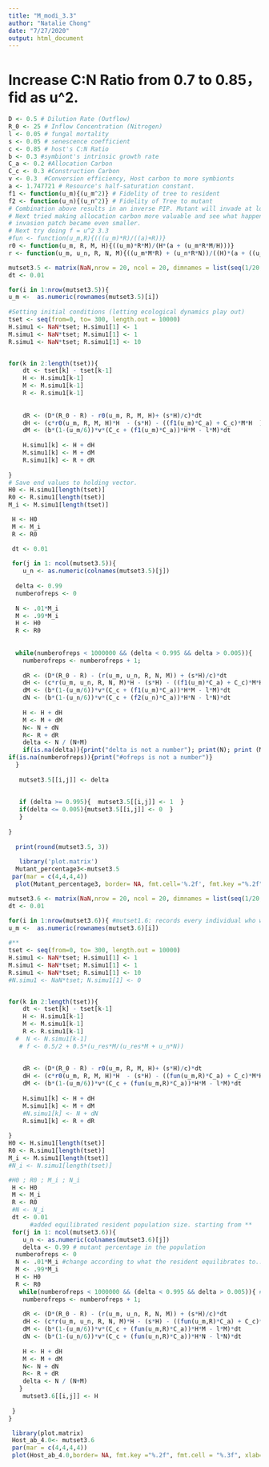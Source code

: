 ```yaml
---
title: "M_modi_3.3"
author: "Natalie Chong"
date: "7/27/2020"
output: html_document
---
```

# Increase C:N Ratio from 0.7 to 0.85， fid as u^2.
```r
D <- 0.5 # Dilution Rate (Outflow)
R_0 <- 25 # Inflow Concentration (Nitrogen)
l <- 0.05 # fungal mortality
s <- 0.05 # senescence coefficient
c <- 0.85 # host's C:N Ratio
b <- 0.3 #symbiont's intrinsic growth rate
C_a <- 0.2 #Allocation Carbon
C_c <- 0.3 #Construction Carbon 
v <- 0.3  #Conversion efficiency, Host carbon to more symbionts
a <- 1.747721 # Resource's half-saturation constant.
f1 <- function(u_m){(u_m^2)} # Fidelity of tree to resident
f2 <- function(u_n){(u_n^2)} # Fidelity of Tree to mutant
# Combination above results in an inverse PIP. Mutant will invade at low uptake rates. when they(mut + res) have equal uptake rate values, mutant doesn't NOT change. 
# Next tried making allocation carbon more valuable and see what happends?
# invasion patch became even smaller.
# Next try doing f = u^2 3.3
#fun <- function(u_m,R){(((u_m)*R)/((a)+R))}
r0 <- function(u_m, R, M, H){((u_m)*R*M)/(H*(a + (u_m*R*M/H)))}
r <- function(u_m, u_n, R, N, M){((u_m*M*R) + (u_n*R*N))/((H)*(a + ((u_m*R*M)/H) + ((u_n*R*N)/H)))}
```


```r
mutset3.5 <- matrix(NaN,nrow = 20, ncol = 20, dimnames = list(seq(1/20, 1, 1/20), seq(1/20, 1, 1/20))) 
dt <- 0.01

for(i in 1:nrow(mutset3.5)){ 
u_m <-  as.numeric(rownames(mutset3.5)[i]) 
   
#Setting initial conditions (letting ecological dynamics play out)   
tset <- seq(from=0, to= 300, length.out = 10000)
H.simu1 <- NaN*tset; H.simu1[1] <- 1
M.simu1 <- NaN*tset; M.simu1[1] <- 1
R.simu1 <- NaN*tset; R.simu1[1] <- 10


for(k in 2:length(tset)){
    dt <- tset[k] - tset[k-1] 
    H <- H.simu1[k-1] 
    M <- M.simu1[k-1]
    R <- R.simu1[k-1]
  
    
    dR <- (D*(R_0 - R) - r0(u_m, R, M, H)+ (s*H)/c)*dt
    dH <- (c*r0(u_m, R, M, H)*H  - (s*H) - ((f1(u_m)*C_a) + C_c)*M*H  )*dt #host can't exist without already being in the system!
    dM <- (b*(1-(u_m/6))*v*(C_c + (f1(u_m)*C_a))*H*M - l*M)*dt
  
    H.simu1[k] <- H + dH
    M.simu1[k] <- M + dM
    R.simu1[k] <- R + dR
    
}
# Save end values to holding vector.
H0 <- H.simu1[length(tset)]
R0 <- R.simu1[length(tset)]
M_i <- M.simu1[length(tset)]

 H <- H0
 M <- M_i
 R <- R0

 dt <- 0.01
    
 for(j in 1: ncol(mutset3.5)){
    u_n <- as.numeric(colnames(mutset3.5)[j]) 
   
  delta <- 0.99
  numberofreps <- 0 
  
  N <- .01*M_i 
  M <- .99*M_i
  H <- H0
  R <- R0
 
  
  while(numberofreps < 1000000 && (delta < 0.995 && delta > 0.005)){ 
    numberofreps <- numberofreps + 1; 
    
    dR <- (D*(R_0 - R) - (r(u_m, u_n, R, N, M)) + (s*H)/c)*dt
    dH <- (c*r(u_m, u_n, R, N, M)*H - (s*H) - ((f1(u_m)*C_a) + C_c)*M*H - (C_c + f2(u_n)*C_a)*N*H )*dt #Host can't multiply in numbers if there were no hosts to begin with.
    dM <- (b*(1-(u_m/6))*v*(C_c + (f1(u_m)*C_a))*H*M - l*M)*dt
    dN <- (b*(1-(u_n/6))*v*(C_c + (f2(u_n)*C_a))*H*N - l*N)*dt
    
    H <- H + dH
    M <- M + dM
    N<- N + dN
    R<- R + dR
    delta <- N / (N+M)
    if(is.na(delta)){print("delta is not a number"); print(N); print (M)}
if(is.na(numberofreps)){print("#ofreps is not a number")} 
  }
  
   mutset3.5[[i,j]] <- delta  
   
   
   if (delta >= 0.995){  mutset3.5[[i,j]] <- 1  }
   if(delta <= 0.005){mutset3.5[[i,j]] <- 0  }
   } 
 
}
 
  print(round(mutset3.5, 3))
  
   library('plot.matrix')
  Mutant_percentage3<-mutset3.5
 par(mar = c(4,4,4,4))
  plot(Mutant_percentage3, border= NA, fmt.cell='%.2f', fmt.key ="%.2f", breaks = c(-0.1,0.011,.99,1),xlab= "Mutant Uptake Rate, u_n", ylab = "Resident Uptake Rate, u_m", col = c('white','grey','black') ) 
```

```r
mutset3.6 <- matrix(NaN,nrow = 20, ncol = 20, dimnames = list(seq(1/20, 1, 1/20), seq(1/20, 1, 1/20)))
dt <- 0.01

for(i in 1:nrow(mutset3.6)){ #mutset1.6: records every individual who won. nrow here is analogous to "length" command.
u_m <-  as.numeric(rownames(mutset3.6)[i]) 
   
#**    
tset <- seq(from=0, to= 300, length.out = 10000)
H.simu1 <- NaN*tset; H.simu1[1] <- 1
M.simu1 <- NaN*tset; M.simu1[1] <- 1
R.simu1 <- NaN*tset; R.simu1[1] <- 10
#N.simu1 <- NaN*tset; N.simu1[1] <- 0


for(k in 2:length(tset)){
    dt <- tset[k] - tset[k-1] 
    H <- H.simu1[k-1] 
    M <- M.simu1[k-1]
    R <- R.simu1[k-1]
  #  N <- N.simu1[k-1]
   # f <- 0.5/2 + 0.5*(u_res*M/(u_res*M + u_n*N))
   
    
    dR <- (D*(R_0 - R) - r0(u_m, R, M, H)+ (s*H)/c)*dt
    dH <- (c*r0(u_m, R, M, H)*H  - (s*H) - ((fun(u_m,R)*C_a) + C_c)*M*H  )*dt #host can't exist without already being in the system!
    dM <- (b*(1-(u_m/6))*v*(C_c + (fun(u_m,R)*C_a))*H*M - l*M)*dt
    
    H.simu1[k] <- H + dH
    M.simu1[k] <- M + dM
    #N.simu1[k] <- N + dN
    R.simu1[k] <- R + dR
    
}
H0 <- H.simu1[length(tset)]
R0 <- R.simu1[length(tset)]
M_i <- M.simu1[length(tset)]
#N_i <- N.simu1[length(tset)]

#H0 ; R0 ; M_i ; N_i
 H <- H0
 M <- M_i
 R <- R0
 #N <- N_i
 dt <- 0.01
      #added equilibrated resident population size. starting from **
 for(j in 1: ncol(mutset3.6)){
    u_n <- as.numeric(colnames(mutset3.6)[j])
    delta <- 0.99 # mutant percentage in the population  
  numberofreps <- 0 
  N <- .01*M_i #change according to what the resident equilibrates to..
  M <- .99*M_i
  H <- H0
  R <- R0
   while(numberofreps < 1000000 && (delta < 0.995 && delta > 0.005)){ # && means and, if previous is not true then won't run second. Other criteria: mutant declines, if delta is greater than 99.5% or less than .5%. Simulates dynamics. 
    numberofreps <- numberofreps + 1; 
    
    dR <- (D*(R_0 - R) - (r(u_m, u_n, R, N, M)) + (s*H)/c)*dt
    dH <- (c*r(u_m, u_n, R, N, M)*H - (s*H) - ((fun(u_m,R)*C_a) + C_c)*M*H - (C_c + fun(u_n, R)*C_a)*N*H )*dt #Host can't multiply in numbers if there were no hosts to begin with.
    dM <- (b*(1-(u_m/6))*v*(C_c + (fun(u_m,R)*C_a))*H*M - l*M)*dt
    dN <- (b*(1-(u_n/6))*v*(C_c + (fun(u_n,R)*C_a))*H*N - l*N)*dt
    
    H <- H + dH
    M <- M + dM
    N<- N + dN
    R<- R + dR
    delta <- N / (N+M)
   }
    mutset3.6[[i,j]] <- H  
    
 }
}

 library(plot.matrix)
 Host_ab_4.0<- mutset3.6 
 par(mar = c(4,4,4,4))
 plot(Host_ab_4.0,border= NA, fmt.key ="%.2f", fmt.cell = "%.3f", xlab= "Mutant Uptake Rate, u_n", ylab = "Resident Uptake Rate, u_m") #col = c('mediumpurple4','mediumorchid4','mediumpurple3','mediumpurple','mediumpurple2','mediumpurple1','mediumorchid3','mediumorchid1')) ,breaks = c(1.729, 1.74,1.75,1.76,1.77,1.78,1.79,1.8,1.82)
```

